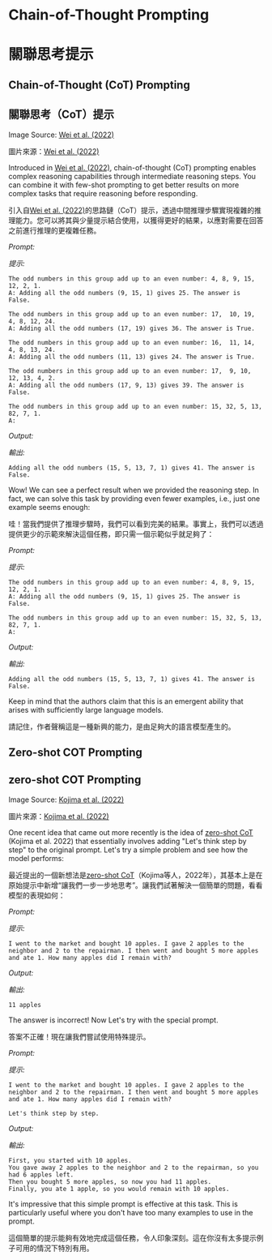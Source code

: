 # Chain-of-Thought Prompting

# 關聯思考提示


## Chain-of-Thought (CoT) Prompting

## 關聯思考（CoT）提示

<Screenshot src={COT} alt="COT" />

Image Source: [Wei et al. (2022)](https://arxiv.org/abs/2201.11903)

圖片來源：[Wei et al. (2022)](https://arxiv.org/abs/2201.11903)

Introduced in [Wei et al. (2022)](https://arxiv.org/abs/2201.11903), chain-of-thought (CoT) prompting enables complex reasoning capabilities through intermediate reasoning steps. You can combine it with few-shot prompting to get better results on more complex tasks that require reasoning before responding.

引入自[Wei et al. (2022)](https://arxiv.org/abs/2201.11903)的思路鏈（CoT）提示，透過中間推理步驟實現複雜的推理能力。您可以將其與少量提示結合使用，以獲得更好的結果，以應對需要在回答之前進行推理的更複雜任務。

*Prompt:*

*提示:*

```
The odd numbers in this group add up to an even number: 4, 8, 9, 15, 12, 2, 1.
A: Adding all the odd numbers (9, 15, 1) gives 25. The answer is False.

The odd numbers in this group add up to an even number: 17,  10, 19, 4, 8, 12, 24.
A: Adding all the odd numbers (17, 19) gives 36. The answer is True.

The odd numbers in this group add up to an even number: 16,  11, 14, 4, 8, 13, 24.
A: Adding all the odd numbers (11, 13) gives 24. The answer is True.

The odd numbers in this group add up to an even number: 17,  9, 10, 12, 13, 4, 2.
A: Adding all the odd numbers (17, 9, 13) gives 39. The answer is False.

The odd numbers in this group add up to an even number: 15, 32, 5, 13, 82, 7, 1.
A:
```

*Output:*

*輸出:*

```
Adding all the odd numbers (15, 5, 13, 7, 1) gives 41. The answer is False.
```

Wow! We can see a perfect result when we provided the reasoning step. In fact, we can solve this task by providing even fewer examples, i.e., just one example seems enough:

哇！當我們提供了推理步驟時，我們可以看到完美的結果。事實上，我們可以透過提供更少的示範來解決這個任務，即只需一個示範似乎就足夠了：

*Prompt:*

*提示:*

```
The odd numbers in this group add up to an even number: 4, 8, 9, 15, 12, 2, 1.
A: Adding all the odd numbers (9, 15, 1) gives 25. The answer is False.

The odd numbers in this group add up to an even number: 15, 32, 5, 13, 82, 7, 1.
A:
```

*Output:*

*輸出:*

```
Adding all the odd numbers (15, 5, 13, 7, 1) gives 41. The answer is False.
```

Keep in mind that the authors claim that this is an emergent ability that arises with sufficiently large language models.

請記住，作者聲稱這是一種新興的能力，是由足夠大的語言模型產生的。

## Zero-shot COT Prompting

## zero-shot COT Prompting

<Screenshot src={ZEROCOT} alt="Zero-shot COT" />

<Screenshot src={ZEROCOT} alt="zero-shot COT" />

Image Source: [Kojima et al. (2022)](https://arxiv.org/abs/2205.11916)

圖片來源：[Kojima et al. (2022)](https://arxiv.org/abs/2205.11916)

One recent idea that came out more recently is the idea of [zero-shot CoT](https://arxiv.org/abs/2205.11916) (Kojima et al. 2022) that essentially involves adding "Let's think step by step" to the original prompt. Let's try a simple problem and see how the model performs:

最近提出的一個新想法是[zero-shot CoT](https://arxiv.org/abs/2205.11916)（Kojima等人，2022年），其基本上是在原始提示中新增“讓我們一步一步地思考”。讓我們試著解決一個簡單的問題，看看模型的表現如何：

*Prompt:*

*提示:*

```
I went to the market and bought 10 apples. I gave 2 apples to the neighbor and 2 to the repairman. I then went and bought 5 more apples and ate 1. How many apples did I remain with?
```

*Output:*

*輸出:*

```
11 apples
```

The answer is incorrect! Now Let's try with the special prompt.

答案不正確！現在讓我們嘗試使用特殊提示。

*Prompt:*

*提示:*

```
I went to the market and bought 10 apples. I gave 2 apples to the neighbor and 2 to the repairman. I then went and bought 5 more apples and ate 1. How many apples did I remain with?

Let's think step by step.
```

*Output:*

*輸出:*

```
First, you started with 10 apples.
You gave away 2 apples to the neighbor and 2 to the repairman, so you had 6 apples left.
Then you bought 5 more apples, so now you had 11 apples.
Finally, you ate 1 apple, so you would remain with 10 apples.
```

It's impressive that this simple prompt is effective at this task. This is particularly useful where you don't have too many examples to use in the prompt.

這個簡單的提示能夠有效地完成這個任務，令人印象深刻。這在你沒有太多提示例子可用的情況下特別有用。

